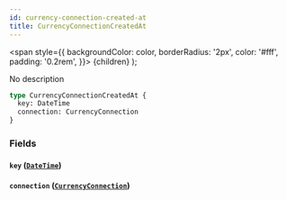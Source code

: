 ```yaml
---
id: currency-connection-created-at
title: CurrencyConnectionCreatedAt
---
```


<span
style={{
      backgroundColor: color,
      borderRadius: '2px',
      color: '#fff',
      padding: '0.2rem',
    }}>
{children}
</span>
);

No description

```graphql
type CurrencyConnectionCreatedAt {
  key: DateTime
  connection: CurrencyConnection
}
```

### Fields

#### `key` ([`DateTime`](/v1/scalars/date-time))

#### `connection` ([`CurrencyConnection`](/v1/objects/currency-connection))
